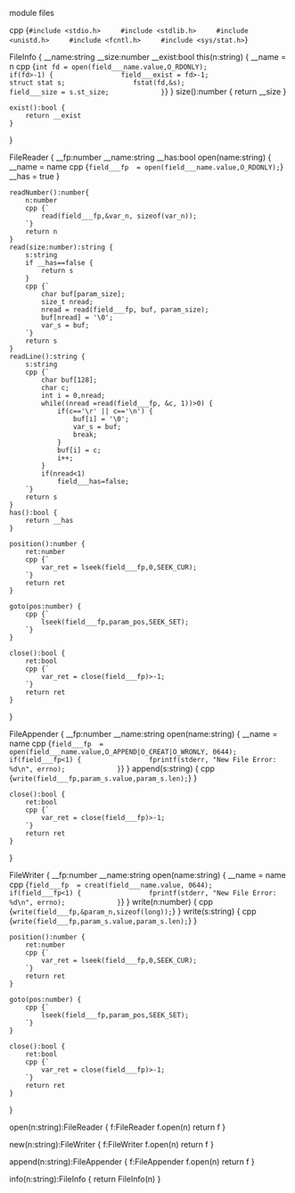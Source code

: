 module files

cpp {`
    #include <stdio.h>
    #include <stdlib.h>
    #include <unistd.h>
    #include <fcntl.h>
    #include <sys/stat.h>
`}

FileInfo {
    __name:string
    __size:number
    __exist:bool
    this(n:string) {
        __name = n
        cpp {`
            int fd = open(field___name.value,O_RDONLY);
            if(fd>-1) {
                field___exist = fd>-1;
                struct stat s;
                fstat(fd,&s);
                field___size = s.st_size;
            }
        `}
    }
    size():number {
        return __size
    }

    exist():bool {
        return __exist
    }
}

FileReader {
    __fp:number
    __name:string
    __has:bool
    open(name:string) {
        __name = name
        cpp {`
            field___fp  = open(field___name.value,O_RDONLY);
        `}
        __has = true
    }

    readNumber():number{
        n:number
        cpp {`
            read(field___fp,&var_n, sizeof(var_n));              
        `}
        return n
    }
    read(size:number):string {
        s:string
        if __has==false {
            return s
        }
        cpp {`
            char buf[param_size];
            size_t nread;
            nread = read(field___fp, buf, param_size);   
            buf[nread] = '\0';     
            var_s = buf;
        `}
        return s
    }
    readLine():string {
        s:string
        cpp {`
            char buf[128];
            char c;
            int i = 0,nread;
            while((nread =read(field___fp, &c, 1))>0) {
                if(c=='\r' || c=='\n') {
                    buf[i] = '\0';                   
                    var_s = buf;
                    break;
                }
                buf[i] = c;
                i++;
            }                       
            if(nread<1)
                field___has=false;                
        `}
        return s
    }
    has():bool {
        return __has
    }

    position():number {
        ret:number
        cpp {`
            var_ret = lseek(field___fp,0,SEEK_CUR);
        `}
        return ret
    }

    goto(pos:number) {
        cpp {`
            lseek(field___fp,param_pos,SEEK_SET);
        `}
    }

    close():bool {
        ret:bool
        cpp {`
            var_ret = close(field___fp)>-1;
        `}
        return ret
    }
}

FileAppender {
    __fp:number
    __name:string
    open(name:string) {
        __name = name
        cpp {`
            field___fp  = open(field___name.value,O_APPEND|O_CREAT|O_WRONLY, 0644);
            if(field___fp<1) {
                fprintf(stderr, "New File Error: %d\n", errno);
            }
        `}
    }
    append(s:string) {
        cpp {`
            write(field___fp,param_s.value,param_s.len);
        `}
    }

    close():bool {
        ret:bool
        cpp {`
            var_ret = close(field___fp)>-1;
        `}
        return ret
    }
}

FileWriter {
    __fp:number
    __name:string
    open(name:string) {
        __name = name
        cpp {`
            field___fp  = creat(field___name.value, 0644);
            if(field___fp<1) {
                fprintf(stderr, "New File Error: %d\n", errno);
            }
        `}
    }
    write(n:number) {
        cpp {`
           write(field___fp,&param_n,sizeof(long));        
        `}
    }
    write(s:string) {
        cpp {`
            write(field___fp,param_s.value,param_s.len);
        `}
    }

    position():number {
        ret:number
        cpp {`
            var_ret = lseek(field___fp,0,SEEK_CUR);
        `}
        return ret
    }

    goto(pos:number) {
        cpp {`
            lseek(field___fp,param_pos,SEEK_SET);
        `}
    }

    close():bool {
        ret:bool
        cpp {`
            var_ret = close(field___fp)>-1;
        `}
        return ret
    }
}

open(n:string):FileReader {
    f:FileReader
    f.open(n)
    return f
}

new(n:string):FileWriter {
    f:FileWriter
    f.open(n)
    return f
}

append(n:string):FileAppender {
    f:FileAppender
    f.open(n)
    return f
}

info(n:string):FileInfo {
    return FileInfo(n)
}